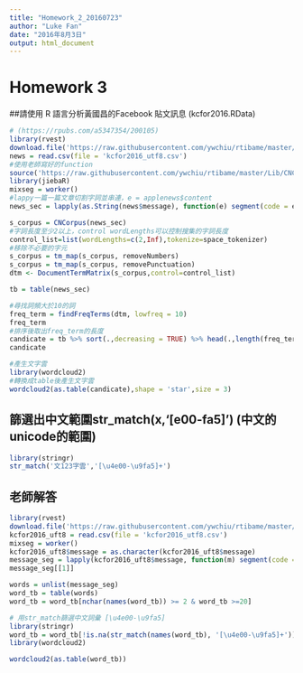 ```yaml
---
title: "Homework_2_20160723"
author: "Luke Fan"
date: "2016年8月3日"
output: html_document
---
```

# Homework 3
##請使用 R 語言分析黃國昌的Facebook 貼文訊息 (kcfor2016.RData)
```r
# (https://rpubs.com/a5347354/200105)
library(rvest)
download.file('https://raw.githubusercontent.com/ywchiu/rtibame/master/Data/kcfor2016_utf8.csv', 'kcfor2016_utf8.csv')
news = read.csv(file = 'kcfor2016_utf8.csv')
#使用老師寫好的function
source('https://raw.githubusercontent.com/ywchiu/rtibame/master/Lib/CNCorpus.R')
library(jiebaR)
mixseg = worker()
#lappy一篇一篇文章切割字詞並串連，e = applenews$content
news_sec = lapply(as.String(news$message), function(e) segment(code = e, jiebar=mixseg))

s_corpus = CNCorpus(news_sec)
#字詞長度至少2以上，control wordLengths可以控制搜集的字詞長度
control_list=list(wordLengths=c(2,Inf),tokenize=space_tokenizer)
#移除不必要的字元
s_corpus = tm_map(s_corpus, removeNumbers) 
s_corpus = tm_map(s_corpus, removePunctuation)
dtm <- DocumentTermMatrix(s_corpus,control=control_list)

tb = table(news_sec)

#尋找詞頻大於10的詞
freq_term = findFreqTerms(dtm, lowfreq = 10)
freq_term
#排序後取出freq_term的長度
candicate = tb %>% sort(.,decreasing = TRUE) %>% head(.,length(freq_term))
candicate

#產生文字雲
library(wordcloud2)
#轉換成table後產生文字雲
wordcloud2(as.table(candicate),shape = 'star',size = 3)

```

## 篩選出中文範圍str_match(x,'[\u4e00-\u9fa5]') (中文的unicode的範圍)
```r
library(stringr)
str_match('文123字雲','[\u4e00-\u9fa5]+')
```

## 老師解答
```r
library(rvest)
download.file('https://raw.githubusercontent.com/ywchiu/rtibame/master/Data/kcfor2016_utf8.csv', 'kcfor2016_utf8.csv')
kcfor2016_uft8 = read.csv(file = 'kcfor2016_utf8.csv')
mixseg = worker()
kcfor2016_uft8$message = as.character(kcfor2016_uft8$message)
message_seg = lapply(kcfor2016_uft8$message, function(m) segment(code = m, jiebar=mixseg))
message_seg[[1]]

words = unlist(message_seg)
word_tb = table(words)
word_tb = word_tb[nchar(names(word_tb)) >= 2 & word_tb >=20]

# 用str_match篩選中文詞彙 [\u4e00-\u9fa5]
library(stringr)
word_tb = word_tb[!is.na(str_match(names(word_tb), '[\u4e00-\u9fa5]+'))]
library(wordcloud2)

wordcloud2(as.table(word_tb))
```

